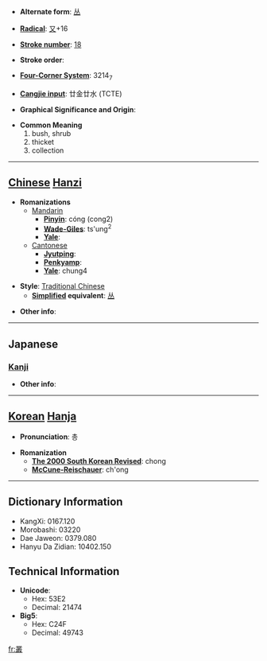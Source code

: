 * '''Alternate form''': [[丛]]

* '''[[Wiktionary:Chinese radical index| Radical]]''': [[Wiktionary:Chinese radical index 又|又]]+16

* '''[[Wiktionary:Chinese total strokes index|Stroke number]]''': [[Wiktionary:Chinese total strokes index 18|18]]

* '''Stroke order''': 

* '''[[Wiktionary:Chinese four corner index|Four-Corner System]]''': 3214<sub>7</sub>

* '''[[Wiktionary:Chinese Cangjie index|Cangjie input]]''': 廿金廿水 (TCTE)

* '''Graphical Significance and Origin''': 

* '''Common Meaning'''
*#bush, shrub
*# thicket
*# collection


----

== [[Chinese]] [[Hanzi]] ==

* '''Romanizations'''
** [[Mandarin]]
*** '''[[Pinyin]]''': cóng (cong2)
*** '''[[Wade-Giles]]''': ts'ung<sup>2</sup>
*** '''[[Yale]]''': 
**[[Cantonese]]
***'''[[Jyutping]]''':
***'''[[Penkyamp]]''': 
***'''[[Yale]]''': chung4

* '''Style''': [[Traditional Chinese]] 
** '''[[Simplified Chinese|Simplified]] equivalent''': [[丛]]

* '''Other info''': 

----

==Japanese==
===[[Kanji]]===
{{kanji|on readings=[[そう]] (sō)|kun readings=[[くさむら]] (kusamura), [[むらがる]] (muragaru)}}

* '''Other info''':  

----

== [[Korean]] [[Hanja]] ==

* '''Pronunciation''': 총

* '''Romanization'''
** '''[[The 2000 South Korean Revised Romanization|The 2000 South Korean Revised]]''': chong
** '''[[McCune-Reischauer]]''': ch'ong

----

== Dictionary Information ==

* KangXi: 0167.120
* Morobashi: 03220
* Dae Jaweon: 0379.080
* Hanyu Da Zidian: 10402.150

== Technical Information ==

* '''Unicode''':
** Hex: 53E2
** Decimal: 21474
* '''Big5''':
** Hex: C24F
** Decimal: 49743

[[fr:叢]]